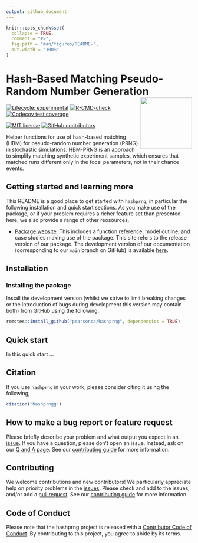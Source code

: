 ```yaml
---
output: github_document
---
```


<!-- README.md is generated from README.Rmd. Please edit that file -->

```r
knitr::opts_chunk$set(
  collapse = TRUE,
  comment = "#>",
  fig.path = "man/figures/README-",
  out.width = "100%"
)
```

# Hash-Based Matching Pseudo-Random Number Generation <a href='https://package.epinowcast.org'><img src='man/figures/logo.png' align="right" height="139" /></a>

[![Lifecycle:
experimental](https://img.shields.io/badge/lifecycle-experimental-orange.svg)](https://www.tidyverse.org/lifecycle/#experimental)
[![R-CMD-check](https://github.com/pearsonca/hashprng/workflows/R-CMD-check/badge.svg)](https://github.com/epinowcast/epinowcast/actions/workflows/R-CMD-check.yaml) [![Codecov test coverage](https://codecov.io/gh/pearsonca/hashprng/branch/main/graph/badge.svg)](https://app.codecov.io/gh/pearsonca/hashprng)

[![MIT
license](https://img.shields.io/badge/License-MIT-blue.svg)](https://github.com/pearsonca/hashprng/blob/master/LICENSE.md/)
[![GitHub contributors](https://img.shields.io/github/contributors/pearsonca/hashprng)](https://github.com/pearsonca/hashprng/graphs/contributors)

Helper functions for use of hash-based matching (HBM) for pseudo-random number generation (PRNG) in stochastic simulations. HBM-PRNG is an approach to simplify matching synthetic experiment samples, which ensures that matched runs different only in the focal parameters, not in their chance events.

## Getting started and learning more

This README is a good place to get started with `hashprng`, in particular the following installation and quick start sections. As you make use of the package, or if your problem requires a richer feature set than presented here, we also provide a range of other reosources.

- [Package website](): This includes a function reference, model outline, and case studies making use of the package. This site refers to the release version of our package. The development version of our documentation (corresponding to our `main` branch on GitHub) is available [here]().

## Installation

### Installing the package

Install the development version (whilst we strive to limit breaking changes or the introduction of bugs during development this version may contain both) from GitHub using the following,

```r
remotes::install_github("pearsonca/hashprng", dependencies = TRUE)
```

## Quick start

In this quick start ...

## Citation

If you use `hashprng` in your work, please consider citing it using the following,

```r
citation("hashprngg")
```

## How to make a bug report or feature request

Please briefly describe your problem and what output you expect in an [issue](https://github.com/pearsonca/hashprng/issues). If you have a question, please don't open an issue. Instead, ask on our [Q and A page](https://github.com/pearsonca/hashprng/discussions/categories/q-a). See our [contributing guide](https://github.com/pearsonca/hashprng/blob/main/CONTRIBUTING.md) for more information.

## Contributing

We welcome contributions and new contributors! We particularly appreciate help on priority problems in the [issues](https://github.com/pearsonca/hashprng/issues). Please check and add to the issues, and/or add a [pull request](https://github.com/pearsonca/hashprng/pulls). See our [contributing guide](https://github.com/pearsonca/hashprng/blob/main/CONTRIBUTING.md) for more information.

## Code of Conduct

Please note that the hashprng project is released with a [Contributor Code of Conduct](https://contributor-covenant.org/version/2/1/CODE_OF_CONDUCT.html). By contributing to this project, you agree to abide by its terms.
